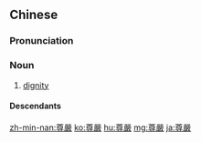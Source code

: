 {{also|尊严}}
==Chinese==
{{zh-forms|s=尊严}}

===Pronunciation===
{{zh-pron
|m=zūnyán
|c=zeon1 jim4,zyun1 jim4
|mn=chun-giâm
|cat=n
}}

===Noun===
{{zh-noun}}

# [[dignity]]

====Descendants====
{{CJKV||そんげん|s=尊厳|존엄|tôn nghiêm}}

{{zh-cat|Advanced}}

[[zh-min-nan:尊嚴]]
[[ko:尊嚴]]
[[hu:尊嚴]]
[[mg:尊嚴]]
[[ja:尊嚴]]